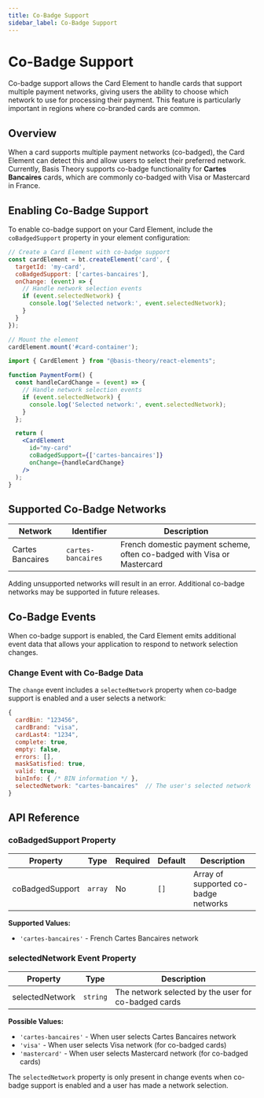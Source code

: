 ```yaml
---
title: Co-Badge Support
sidebar_label: Co-Badge Support
---
```



# Co-Badge Support

Co-badge support allows the Card Element to handle cards that support multiple payment networks, giving users the ability to choose which network to use for processing their payment. This feature is particularly important in regions where co-branded cards are common.

## Overview

When a card supports multiple payment networks (co-badged), the Card Element can detect this and allow users to select their preferred network. Currently, Basis Theory supports co-badge functionality for **Cartes Bancaires** cards, which are commonly co-badged with Visa or Mastercard in France.

## Enabling Co-Badge Support

To enable co-badge support on your Card Element, include the `coBadgedSupport` property in your element configuration:

<Tabs className="bt-tabs">
  <TabItem value="js" label="Web Elements">

```javascript
// Create a Card Element with co-badge support
const cardElement = bt.createElement('card', {
  targetId: 'my-card',
  coBadgedSupport: ['cartes-bancaires'],
  onChange: (event) => {
    // Handle network selection events
    if (event.selectedNetwork) {
      console.log('Selected network:', event.selectedNetwork);
    }
  }
});

// Mount the element
cardElement.mount('#card-container');
```

  </TabItem>
  <TabItem value="react" label="React Elements">

```jsx
import { CardElement } from "@basis-theory/react-elements";

function PaymentForm() {
  const handleCardChange = (event) => {
    // Handle network selection events
    if (event.selectedNetwork) {
      console.log('Selected network:', event.selectedNetwork);
    }
  };

  return (
    <CardElement 
      id="my-card"
      coBadgedSupport={['cartes-bancaires']}
      onChange={handleCardChange}
    />
  );
}
```

  </TabItem>
</Tabs>

## Supported Co-Badge Networks

| Network | Identifier | Description |
|---------|------------|-------------|
| Cartes Bancaires | `cartes-bancaires` | French domestic payment scheme, often co-badged with Visa or Mastercard |

<Alert type={Alerts.WARNING}>Adding unsupported networks will result in an error. Additional co-badge networks may be supported in future releases.</Alert>

## Co-Badge Events

When co-badge support is enabled, the Card Element emits additional event data that allows your application to respond to network selection changes.

### Change Event with Co-Badge Data

The `change` event includes a `selectedNetwork` property when co-badge support is enabled and a user selects a network:

```javascript
{
  cardBin: "123456",
  cardBrand: "visa",
  cardLast4: "1234",
  complete: true,
  empty: false,
  errors: [],
  maskSatisfied: true,
  valid: true,
  binInfo: { /* BIN information */ },
  selectedNetwork: "cartes-bancaires"  // The user's selected network
}
```

## API Reference

### coBadgedSupport Property

| Property | Type | Required | Default | Description |
|----------|------|----------|---------|-------------|
| coBadgedSupport | `array` | No | `[]` | Array of supported co-badge networks |

**Supported Values:**
- `'cartes-bancaires'` - French Cartes Bancaires network

### selectedNetwork Event Property

| Property | Type | Description |
|----------|------|-------------|
| selectedNetwork | `string` | The network selected by the user for co-badged cards |

**Possible Values:**
- `'cartes-bancaires'` - When user selects Cartes Bancaires network
- `'visa'` - When user selects Visa network (for co-badged cards)
- `'mastercard'` - When user selects Mastercard network (for co-badged cards)

<Alert>The <code>selectedNetwork</code> property is only present in change events when co-badge support is enabled and a user has made a network selection.</Alert>

